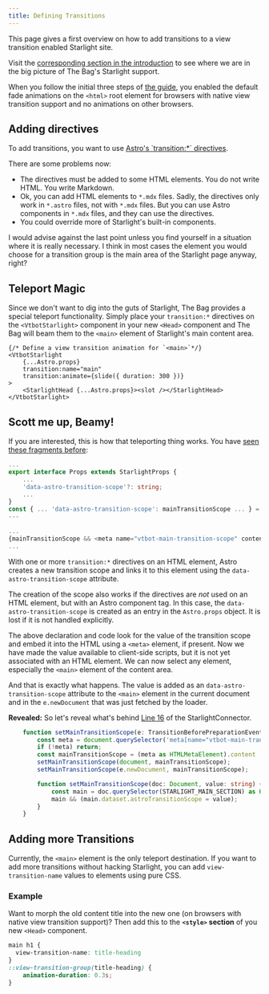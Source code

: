 ```yaml
---
title: Defining Transitions
---
```


This page gives a first overview on how to add transitions to a view transition enabled Starlight site.

Visit the [corresponding section in the introduction](/jotter/starlight/inner-workings/#add-transition-directives) to see where we are in  the big picture of The Bag's Starlight support.

When you follow the initial three steps of [the guide](/jotter/starlight/guide/), you enabled the default fade animations on the `<html>` root element for browsers with native view transition support and no animations on other browsers.

## Adding directives

To add transitions, you want to use [Astro's `transition:*´ directives](/jotter/astro/directives/).

There are some problems now:
- The directives must be added to some HTML elements.  You do not write HTML. You write Markdown.
- Ok, you can add HTML elements to `*.mdx` files. Sadly, the directives only work in `*.astro` files, not with `*.mdx` files. But you can use Astro components in `*.mdx` files, and they can use the directives.
- You could override more of Starlight's built-in components.

I would advise against the last point unless you find yourself in a situation where it is really necessary. I think in most cases the element you would choose for a transition group is the main area of the Starlight page anyway, right?

## Teleport Magic

Since we don't want to dig into the guts of Starlight, The Bag provides a special teleport functionality. Simply place your `transition:*` directives on the `<VtbotStarlight>` component in your new `<Head>` component and The Bag will beam them to the `<main>` element of Starlight's main content area.

```astro title="src/components/starlight/Head.astro" showLineNumbers=false {4,5}
{/* Define a view transition animation for `<main>`*/}
<VtbotStarlight
	{...Astro.props}
	transition:name="main"
	transition:animate={slide({ duration: 300 })}
>
	<StarlightHead {...Astro.props}><slot /></StarlightHead>
</VtbotStarlight>
```


## Scott me up, Beamy!
If you are interested, this is how that teleporting thing works. You have [seen these fragments before](/jotter/starlight/inner-workings/integration/#structure-of-the-base-component):
```ts title="astro-vtbot/components/starlight/Base.astro" showLineNumbers=false
...
export interface Props extends StarlightProps {
	...
	'data-astro-transition-scope'?: string;
	...
}
const { ... 'data-astro-transition-scope': mainTransitionScope ... } = Astro.props;
---

...
{mainTransitionScope && <meta name="vtbot-main-transition-scope" content={mainTransitionScope} />}
...
```
With one or more `transition:*` directives on an HTML element, Astro creates a new transition scope and links it to this element using the `data-astro-transition-scope` attribute.

The creation of the scope also works if the directives are _not_ used on an HTML element, but with an Astro component tag. In this case, the `data-astro-transition-scope` is created as an entry in the `Astro.props` object. It is lost if it is not handled explicitly.

The above declaration and code look for the value of the transition scope and embed it into the HTML using a `<meta>` element, if present. Now we have made the value available to client-side scripts, but it is not yet associated with an HTML element. We can now select any element, especially the `<main>` element of the content area.

And that is exactly what happens. The value is added as an `data-astro-transition-scope` attribute to the `<main>` element in the current document and in the `e.newDocument` that was just fetched by the loader.

**Revealed:** So let's reveal what's behind  [Line 16](/jotter/starlight/inner-workings/integration/#connecting-to-starlight) of the StarlightConnector.

```ts title="astro-vtbot/components/starlight/StarlightConnector.astro" showLineNumbers=false
	function setMainTransitionScope(e: TransitionBeforePreparationEvent) {
		const meta = document.querySelector('meta[name="vtbot-main-transition-scope"]');
		if (!meta) return;
		const mainTransitionScope = (meta as HTMLMetaElement).content || 'none';
		setMainTransitionScope(document, mainTransitionScope);
		setMainTransitionScope(e.newDocument, mainTransitionScope);

		function setMainTransitionScope(doc: Document, value: string) {
			const main = doc.querySelector(STARLIGHT_MAIN_SECTION) as HTMLElement;
			main && (main.dataset.astroTransitionScope = value);
		}
	}
```
## Adding more Transitions
Currently, the `<main>` element is the only teleport destination. If you want to add more transitions without hacking Starlight, you can add `view-transition-name` values to elements using pure CSS.

### Example
Want to morph the old content title into the new one (on browsers with native view transition support)? Then add this to the **`<style>` section** of you new `<Head>` component.
```css title="/src/components/starlight/Head.astro
main h1 {
  view-transition-name: title-heading
}
::view-transition-group(title-heading) {
	animation-duration: 0.3s;
}
```
